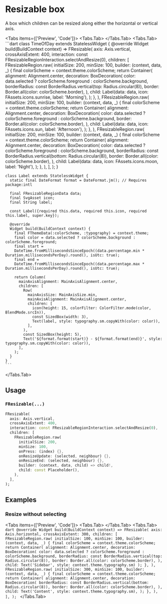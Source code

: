
# Resizable box
A box which children can be resized along either the horizontal or vertical axis.

<Tabs items={['Preview', 'Code']}>
  <Tabs.Tab>
    <Widget name='resizable' query={{}} height={700}/>
  </Tabs.Tab>
  <Tabs.Tab>
    ```dart
    class TimeOfDay extends StatelessWidget {
      @override
      Widget build(BuildContext context) => FResizable(
        axis: Axis.vertical,
        crossAxisExtent: 400,
        interaction: const FResizableRegionInteraction.selectAndResize(0),
        children: [
          FResizableRegion.raw(
            initialSize: 200,
            minSize: 100,
            builder: (context, data, _) {
              final colorScheme = context.theme.colorScheme;
              return Container(
                alignment: Alignment.center,
                decoration: BoxDecoration(
                  color: data.selected ? colorScheme.foreground : colorScheme.background,
                  borderRadius: const BorderRadius.vertical(top: Radius.circular(8)),
                  border: Border.all(color: colorScheme.border),
                ),
                child: Label(data: data, icon: FAssets.icons.sunrise, label: 'Morning'),
              );
            },
          ),
          FResizableRegion.raw(
            initialSize: 200,
            minSize: 100,
            builder: (context, data, _) {
              final colorScheme = context.theme.colorScheme;
              return Container(
                alignment: Alignment.center,
                decoration: BoxDecoration(
                  color: data.selected ? colorScheme.foreground : colorScheme.background,
                  border: Border.all(color: colorScheme.border),
                ),
                child: Label(data: data, icon: FAssets.icons.sun, label: 'Afternoon'),
              );
            },
          ),
          FResizableRegion.raw(
            initialSize: 200,
            minSize: 100,
            builder: (context, data, _) {
              final colorScheme = context.theme.colorScheme;
              return Container(
                alignment: Alignment.center,
                decoration: BoxDecoration(
                  color: data.selected ? colorScheme.foreground : colorScheme.background,
                  borderRadius: const BorderRadius.vertical(bottom: Radius.circular(8)),
                  border: Border.all(color: colorScheme.border),
                ),
                child: Label(data: data, icon: FAssets.icons.moon, label: 'Night'),
              );
            },
          ),
        ],
      );
    }

    class Label extends StatelessWidget {
      static final DateFormat format = DateFormat.jm(); // Requires package:intl

      final FResizableRegionData data;
      final SvgAsset icon;
      final String label;

      const Label({required this.data, required this.icon, required this.label, super.key});

      @override
      Widget build(BuildContext context) {
        final FThemeData(:colorScheme, :typography) = context.theme;
        final color = data.selected ? colorScheme.background : colorScheme.foreground;
        final start =
        DateTime.fromMillisecondsSinceEpoch((data.percentage.min * Duration.millisecondsPerDay).round(), isUtc: true);
        final end =
        DateTime.fromMillisecondsSinceEpoch((data.percentage.max * Duration.millisecondsPerDay).round(), isUtc: true);

        return Column(
          mainAxisAlignment: MainAxisAlignment.center,
          children: [
            Row(
              mainAxisSize: MainAxisSize.min,
              mainAxisAlignment: MainAxisAlignment.center,
              children: [
                icon(height: 15, colorFilter: ColorFilter.mode(color, BlendMode.srcIn)),
                const SizedBox(width: 3),
                Text(label, style: typography.sm.copyWith(color: color)),
              ],
            ),
            const SizedBox(height: 5),
            Text('${format.format(start)} - ${format.format(end)}', style: typography.sm.copyWith(color: color)),
          ],
        );
      }
    }
    ```
  </Tabs.Tab>
</Tabs>

## Usage

### `FResizable(...)`

```dart
FResizable(
  axis: Axis.vertical,
  crossAxisExtent: 400,
  interaction: const FResizableRegionInteraction.selectAndResize(0),
  children: [
    FResizableRegion.raw(
      initialSize: 200,
      minSize: 100,
      onPress: (index) {},
      onResizeUpdate: (selected, neighbour) {},
      onResizeEnd: (selected, neighbour) {},
      builder: (context, data, child) => child!,
      child: const Placeholder(),
    ),
  ],
);
```

## Examples

### Resize without selecting

<Tabs items={['Preview', 'Code']}>
  <Tabs.Tab>
    <Widget name='resizable' variant='horizontal' query={{}} height={400}/>
  </Tabs.Tab>
  <Tabs.Tab>
    ```dart
    @override
    Widget build(BuildContext context) => FResizable(
      axis: Axis.horizontal,
      crossAxisExtent: 300,
      children: [
        FResizableRegion.raw(
          initialSize: 100,
          minSize: 100,
          builder: (context, data, _) {
            final colorScheme = context.theme.colorScheme;
            return Container(
              alignment: Alignment.center,
              decoration: BoxDecoration(
                color: data.selected ? colorScheme.foreground : colorScheme.background,
                borderRadius: const BorderRadius.vertical(top: Radius.circular(8)),
                border: Border.all(color: colorScheme.border),
              ),
              child: Text('Sidebar', style: context.theme.typography.sm)
            );
          },
        ),
        FResizableRegion.raw(
          initialSize: 300,
          minSize: 100,
          builder: (context, data, _) {
            final colorScheme = context.theme.colorScheme;
            return Container(
              alignment: Alignment.center,
              decoration: BoxDecoration(
                borderRadius: const BorderRadius.vertical(bottom: Radius.circular(8)),
                border: Border.all(color: colorScheme.border),
              ),
              child: Text('Content', style: context.theme.typography.sm),
            );
          },
        ),
      ],
    );
    ```
  </Tabs.Tab>
</Tabs>



